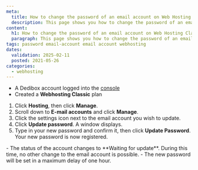```yaml
---
meta:
  title: How to change the password of an email account on Web Hosting Classic
  description: This page shows you how to change the password of an email account on Scaleway Web Hosting Classic
content:
  h1: How to change the password of an email account on Web Hosting Classic
  paragraph: This page shows you how to change the password of an email account on Scaleway Web Hosting Classic
tags: password email-account email account webhosting
dates:
  validation: 2025-02-11
  posted: 2021-05-26
categories:
  - webhosting
---
```


<Macro id="webhosting-online" />

<Macro id="requirements" />

- A Dedibox account logged into the [console](https://console.online.net)
- Created a **Webhosting Classic** plan

1. Click **Hosting**, then click **Manage**.
2. Scroll down to **E-mail accounts** and click **Manage**.
3. Click the settings icon next to the email account you wish to update.
4. Click **Update password**. A window displays.
5. Type in your new password and confirm it, then click **Update Password**.
    Your new password is now registered.

<Message type="note">
  - The status of the account changes to **Waiting for update**. During this time, no other change to the email account is possible.
  - The new password will be set in a maximum delay of one hour.
</Message>
